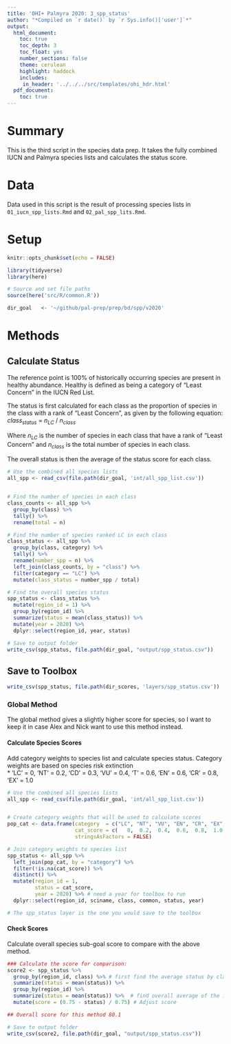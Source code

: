 ```yaml
---
title: 'OHI+ Palmyra 2020: 3_spp_status'
author: "*Compiled on `r date()` by `r Sys.info()['user']`*"
output: 
  html_document:
    toc: true
    toc_depth: 3 
    toc_float: yes
    number_sections: false
    theme: cerulean
    highlight: haddock
    includes: 
     in_header: '../../../src/templates/ohi_hdr.html' 
  pdf_document:
    toc: true
---
```


# Summary

This is the third script in the species data prep. It takes the fully combined IUCN and Palmyra species lists and calculates the status score.   

# Data 

Data used in this script is the result of processing species lists in `01_iucn_spp_lists.Rmd` and `02_pal_spp_lits.Rmd`.  

# Setup 

```r
knitr::opts_chunk$set(echo = FALSE)

library(tidyverse)
library(here)

# Source and set file paths
source(here('src/R/common.R'))

dir_goal   <- '~/github/pal-prep/prep/bd/spp/v2020'
```

# Methods

## Calculate Status 

The reference point is 100% of historically occurring species are present in healthy abundance. Healthy is defined as being a category of "Least Concern" in the IUCN Red List.   

The status is first calculated for each class as the proportion of species in the class with a rank of "Least Concern", as given by the following equation:   
$class_{status}~=~n_{LC}~/~n_{class}$   

Where $n_{LC}$ is the number of species in each class that have a rank of "Least Concern" and $n_{class}$ is the total number of species in each class. 

The overall status is then the average of the status score for each class.  

```r
# Use the combined all species lists
all_spp <- read_csv(file.path(dir_goal, 'int/all_spp_list.csv')) 


# Find the number of species in each class 
class_counts <- all_spp %>% 
  group_by(class) %>% 
  tally() %>% 
  rename(total = n)

# Find the number of species ranked LC in each class 
class_status <- all_spp %>%
  group_by(class, category) %>% 
  tally() %>% 
  rename(number_spp = n) %>% 
  left_join(class_counts, by = "class") %>% 
  filter(category == "LC") %>% 
  mutate(class_status = number_spp / total)

# Find the overall species status
spp_status <- class_status %>% 
  mutate(region_id = 1) %>% 
  group_by(region_id) %>% 
  summarize(status = mean(class_status)) %>% 
  mutate(year = 2020) %>% 
  dplyr::select(region_id, year, status)

# Save to output folder 
write_csv(spp_status, file.path(dir_goal, "output/spp_status.csv"))
```

## Save to Toolbox 

```r
write_csv(spp_status, file.path(dir_scores, 'layers/spp_status.csv'))
```


### Global Method 

The global method gives a slightly higher score for species, so I want to keep it in case Alex and Nick want to use this method instead.  

#### Calculate Species Scores

Add category weights to species list and calculate species status. Category weights are based on species risk extinction    
    * 'LC' = 0, 'NT' = 0.2, 'CD' = 0.3, 'VU' = 0.4, 'T' = 0.6, 'EN' = 0.6, 'CR' = 0.8, 'EX' = 1.0    

```r
# Use the combined all species lists
all_spp <- read_csv(file.path(dir_goal, 'int/all_spp_list.csv')) 


# Create category weights that will be used to calculate scores
pop_cat <- data.frame(category  = c("LC", "NT", "VU", "EN", "CR", "EX", "T", "CD", "NE", "DD"), 
                      cat_score = c(   0,  0.2,  0.4,  0.6,  0.8,  1.0, 0.6,  0.3,   NA,  NA),
                      stringsAsFactors = FALSE)

# Join category weights to species list
spp_status <- all_spp %>% 
  left_join(pop_cat, by = "category") %>% 
  filter(!is.na(cat_score)) %>%
  distinct() %>% 
  mutate(region_id = 1,
         status = cat_score,
         year = 2020) %>% # need a year for toolbox to run
  dplyr::select(region_id, sciname, class, common, status, year) 

# The spp_status layer is the one you would save to the toolbox
```

#### Check Scores 

Calculate overall species sub-goal score to compare with the above method. 

```r
### Calculate the score for comparison:
score2 <- spp_status %>% 
  group_by(region_id, class) %>% # first find the average status by class
  summarize(status = mean(status)) %>%
  group_by(region_id) %>%
  summarize(status = mean(status)) %>%  # find overall average of the 10 classes
  mutate(score = (0.75 - status) / 0.75) # Adjust score

## Overall score for this method 80.1

# Save to output folder 
write_csv(score2, file.path(dir_goal, "output/spp_status.csv"))
```

